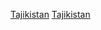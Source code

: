 {{year by category
| m = 2
| c = 0
| d = 1
| y = 4
| cat = 塔吉克體育
| sortkey = 塔吉克
| parent = 各年份塔吉克體育
| subcat = 2014年塔吉克
}}
[[Category:2014年各國體育|Tajikistan]]
[[Category:2014年亞洲體育|Tajikistan]]